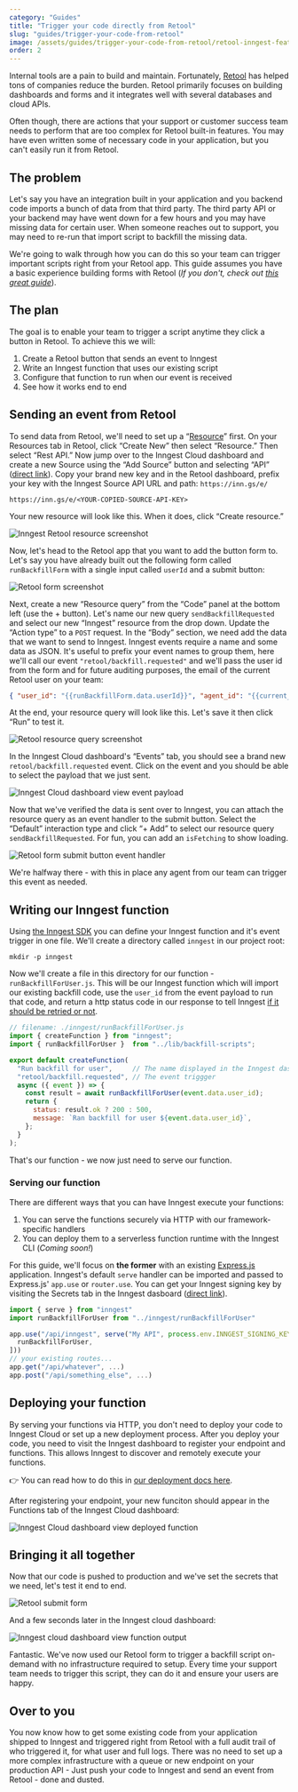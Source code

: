 ```yaml
---
category: "Guides"
title: "Trigger your code directly from Retool"
slug: "guides/trigger-your-code-from-retool"
image: /assets/guides/trigger-your-code-from-retool/retool-inngest-featured-image.jpg
order: 2
---
```


Internal tools are a pain to build and maintain. Fortunately, [Retool](https://retool.com/) has helped tons of companies reduce the burden. Retool primarily focuses on building dashboards and forms and it integrates well with several databases and cloud APIs.

Often though, there are actions that your support or customer success team needs to perform that are too complex for Retool built-in features. You may have even written some of necessary code in your application, but you can't easily run it from Retool.

## The problem

Let's say you have an integration built in your application and you backend code imports a bunch of data from that third party. The third party API or your backend may have went down for a few hours and you may have missing data for certain user. When someone reaches out to support, you may need to re-run that import script to backfill the missing data.

<!-- TBD diagram? -->

We're going to walk through how you can do this so your team can trigger important scripts right from your Retool app. This guide assumes you have a basic experience building forms with Retool (*If you don't, check out [this great guide](https://docs.retool.com/docs/create-forms-using-form-component)*).

## The plan

The goal is to enable your team to trigger a script anytime they click a button in Retool. To achieve this we will:

1. Create a Retool button that sends an event to Inngest
2. Write an Inngest function that uses our existing script
3. Configure that function to run when our event is received
4. See how it works end to end

## Sending an event from Retool

To send data from Retool, we'll need to set up a “[Resource](https://docs.retool.com/docs/resources)” first. On your Resources tab in Retool, click “Create New” then select “Resource.” Then select “Rest API.” Now jump over to the Inngest Cloud dashboard and create a new Source using the “Add Source” button and selecting “API” ([direct link](/test/sources/new?ref=retool-guide#API)). Copy your brand new key and in the Retool dashboard, prefix your key with the Inngest Source API URL and path: `https://inn.gs/e/`

```shell
https://inn.gs/e/<YOUR-COPIED-SOURCE-API-KEY>
```

Your new resource will look like this. When it does, click “Create resource.”

![Inngest Retool resource screenshot](/assets/guides/trigger-your-code-from-retool/retool-resource.png)

Now, let's head to the Retool app that you want to add the button form to. Let's say you have already built out the following form called `runBackfillForm` with a single input called `userId` and a submit button:

![Retool form screenshot](/assets/guides/trigger-your-code-from-retool/retool-form.png)

Next, create a new “Resource query” from the “Code” panel at the bottom left (use the + button). Let's name our new query `sendBackfillRequested` and select our new “Inngest” resource from the drop down. Update the “Action type” to a `POST` request. In the “Body” section, we need add the data that we want to send to Inngest. Inngest events require a name and some data as JSON. It's useful to prefix your event names to group them, here we'll call our event `"retool/backfill.requested"` and we'll pass the user id from the form and for future auditing purposes, the email of the current Retool user on your team:

```json
{ "user_id": "{{runBackfillForm.data.userId}}", "agent_id": "{{current_user.email}}" }
```

At the end, your resource query will look like this. Let's save it then click “Run” to test it.

![Retool resource query screenshot](/assets/guides/trigger-your-code-from-retool/retool-resource-query.png)

In the Inngest Cloud dashboard's “Events” tab, you should see a brand new `retool/backfill.requested` event. Click on the event and you should be able to select the payload that we just sent.

![Inngest Cloud dashboard view event payload](/assets/guides/trigger-your-code-from-retool/inngest-view-event-payload.gif)

Now that we've verified the data is sent over to Inngest, you can attach the resource query as an event handler to the submit button. Select the “Default” interaction type and click “+ Add” to select our resource query `sendBackfillRequested`. For fun, you can add an `isFetching` to show loading.

![Retool form submit button event handler](/assets/guides/trigger-your-code-from-retool/retool-resource-query.png)

We're halfway there - with this in place any agent from our team can trigger this event as needed.

## Writing our Inngest function

Using [the Inngest SDK](/features/sdk?ref=retool-guide) you can define your Inngest function and it's event trigger in one file. We'll create a directory called `inngest` in our project root:

```
mkdir -p inngest
```

Now we'll create a file in this directory for our function - `runBackfillForUser.js`. This will be our Inngest function which will import our existing backfill code, use the `user_id` from the event payload to run that code, and return a http status code in our response to tell Inngest [if it should be retried or not](/docs/reference/functions/retries?ref=retool-guide).


```js
// filename: ./inngest/runBackfillForUser.js
import { createFunction } from "inngest";
import { runBackfillForUser }  from "../lib/backfill-scripts";

export default createFunction(
  "Run backfill for user",     // The name displayed in the Inngest dashboard
  "retool/backfill.requested", // The event triggger
  async ({ event }) => {
    const result = await runBackfillForUser(event.data.user_id);
    return {
      status: result.ok ? 200 : 500,
      message: `Ran backfill for user ${event.data.user_id}`,
    };
  }
);
```

That's our function - we now just need to serve our function.

### Serving our function

There are different ways that you can have Inngest execute your functions:

1. You can serve the functions securely via HTTP with our framework-specific handlers
2. You can deploy them to a serverless function runtime with the Inngest CLI (_Coming soon!_)

For this guide, we'll focus on **the former** with an existing [Express.js](https://expressjs.com/) application. Inngest's default `serve` handler can be imported and passed to Express.js' `app.use` or `router.use`. You can get your Inngest signing key by visiting the Secrets tab in the Inngest dasboard ([direct link](https://app.inngest.com/secrets)).

```js
import { serve } from "inngest"
import runBackfillForUser from "../inngest/runBackfillForUser"

app.use("/api/inngest", serve("My API", process.env.INNGEST_SIGNING_KEY, [
  runBackfillForUser,
]))
// your existing routes...
app.get("/api/whatever", ...)
app.post("/api/something_else", ...)
```

## Deploying your function

By serving your functions via HTTP, you don't need to deploy your code to Inngest Cloud or set up a new deployment process. After you deploy your code, you need to visit the Inngest dashboard to register your endpoint and functions. This allows Inngest to discover and remotely execute your functions.

<aside>
  👉 You can read how to do this in <a href="/docs/deploy#registering-live-functions-with-inngest">our deployment docs here</a>.
</aside>

After registering your endpoint, your new funciton should appear in the Functions tab of the Inngest Cloud dashboard:

![Inngest Cloud dashboard view deployed function](/assets/guides/trigger-your-code-from-retool/inngest-deployed-function.png)

## Bringing it all together

Now that our code is pushed to production and we've set the secrets that we need, let's test it end to end.

![Retool submit form](/assets/guides/trigger-your-code-from-retool/retool-submit-form.gif)

And a few seconds later in the Inngest cloud dashboard:

![Inngest cloud dashboard view function output](/assets/guides/trigger-your-code-from-retool/inngest-view-function-output.gif)

Fantastic. We've now used our Retool form to trigger a backfill script on-demand with no infrastructure required to setup. Every time your support team needs to trigger this script, they can do it and ensure your users are happy.

## Over to you

You now know how to get some existing code from your application shipped to Inngest and triggered right from Retool with a full audit trail of who triggered it, for what user and full logs. There was no need to set up a more complex infrastructure with a queue or new endpoint on your production API - Just push your code to Inngest and send an event from Retool - done and dusted.
